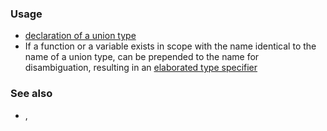 {{cpp/keyword/title|{{tt|union}}}}
{{cpp/keyword/navbar}}

===Usage===
* [[cpp/language/union | declaration of a union type]]
* If a function or a variable exists in scope with the name identical to the name of a union type, {{tt|union}} can be prepended to the name for disambiguation, resulting in an [[cpp/language/elaborated type specifier|elaborated type specifier]]

===See also===
* {{rlpt|class}}, {{rlpt|struct}}
{{rrev|since=c++11|
* [[cpp/identifier_with_special_meaning/final|{{tt|final}}]]
}}

{{langlinks|de|es|fr|it|ja|pt|ru|zh}}